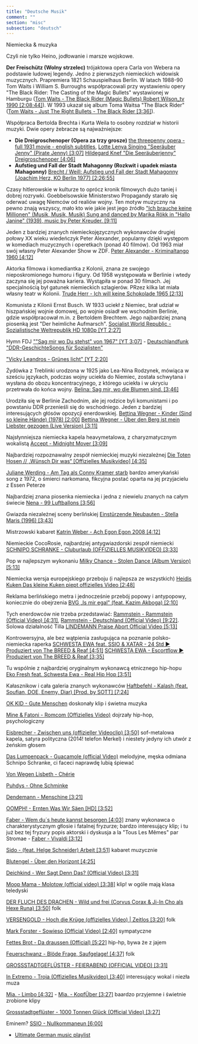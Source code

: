 ```yaml
---
title: "Deutsche Musik"
comment: ""
section: "misc"
subsection: "deutsch"
---
```


Niemiecka & muzyka

Czyli nie tylko Heino, jodłowanie i marsze wojskowe.

**Der Freischütz (Wolny strzelec)** trójaktowa opera Carla von Webera na podstawie ludowej legendy. Jedno z pierwszych niemieckich widowisk muzycznych. Prapremiera 1821 Schauspielhaus Berlin. W latach 1988-90 Tom Waits i William S. Burroughs współpracowali przy wystawieniu opery "The Black Rider: The Casting of the Magic Bullets" wystawionej w Hamburgu ([Tom Waits - The Black Rider (Magic Bullets) Robert Wilson\_tv 1990 [2:08;44]](https://www.youtube.com/watch?v=lbQkzAbCjio)). W 1993 ukazał się album Toma Waitsa "The Black Rider" ([Tom Waits - Just The Right Bullets - The Black Rider [3:36]](https://www.youtube.com/watch?v=1OridEogeAA)).

Współpraca Bertolda Brechta i Kurta Weila to osobny rozdział w historii muzyki. Dwie opery żebracze są najważniejsze:

- **Die Dreigroschenoper (Opera za trzy grosze)** [the threepenny opera - full 1931 movie - english subtitles](https://www.youtube.com/watch?v=eUgkrlL8GkE), [Lotte Lenya Singing "Seeräuber Jenny" (Pirate Jenny) [3:07]](https://www.youtube.com/watch?v=Ec0clERjQ5A) [Hildegard Knef "Die Seeräuberjenny" Dreigroschenoper [4:06]](https://www.youtube.com/watch?v=ppiVzmPX_BI)
- **Aufstieg und Fall der Stadt Mahagonny (Rozkwit i upadek miasta Mahagonny)** [Brecht / Weill: Aufstieg und Fall der Stadt Mahagonny (Joachim Herz, KO Berlin 1977) [2:26:55]](https://www.youtube.com/watch?v=2y0SmvSBzPc)

Czasy hitlerowskie w kulturze to oprócz kronik filmowych dużo taniej i dobrej rozrywki. Goebbelsowskie Ministerstwo Propagandy starało się oderwać uwagę Niemców od realiów wojny. Ten motyw muzyczny na pewno znają wszyscy, mało kto wie jakie jest jego źródło ["Ich brauche keine Millionen" (Musik, Musik, Musik) Sung and danced by Marika Rökk in "Hallo Janine" (1939), music by Peter Kreuder. [9:11]](https://www.youtube.com/watch?v=G54J4Imb2ss)

Jeden z bardziej znanych niemieckojęzycznych wykonawców drugiej połowy XX wieku wiedeńczyk Peter Alexander, popularny dzięki występom w komediach muzycznych i operetkach (ponad 40 filmów). Od 1963 miał swój własny Peter Alexander Show w ZDF. [Peter Alexander - Kriminaltango 1960 [4:12]](https://www.youtube.com/watch?v=-zs4H4TqNaQ)

Aktorka filmowa i komediantka z Kolonii, znana ze swojego nieposkromionego humoru i figury. Od 1958 występowała w Berlinie i wtedy zaczyna się jej poważna kariera. Wystąpiła w ponad 30 filmach. Jej specjalnością był gatunek niemieckich szlagierów. PRzez kilka lat miała własny teatr w Kolonii. [Trude Herr - Ich will keine Schokolade 1965 [2:13]](https://www.youtube.com/watch?v=j_8g-eNkaq4)

Komunista z Kilonii Ernst Busch. W 1933 uciekł z Niemiec, brał udział w hiszpańskiej wojnie domowej, po wojnie osiadł we wschodnim Berlinie, gdzie współpracował m.in. z Bertoldem Brechtem. Jego najbardziej znaną piosenką jest "Der heimliche Aufmarsch". [Socialist World Republic - Sozialistische Weltrepublik HD 1080p [YT 2:27]](https://www.youtube.com/watch?v=yqr1BnpY628)

Hymn FDJ [""Sag mir wo Du stehst" von 1967" [YT 3:07]](https://www.youtube.com/watch?v=PgPleY1vidw) - [Deutschlandfunk "DDR-GeschichteSongs für Sozialisten"](https://www.deutschlandfunk.de/ddr-geschichte-songs-fuer-sozialisten-100.html)

["Vicky Leandros - Grünes licht" [YT 2:20]](https://www.youtube.com/watch?v=y7wnCQo7TCk)

Żydówka z Treblinki urodzona w 1925 jako Lea-Nina Rodzynek, mówiąca w sześciu językach, podczas wojny uciekła do Niemiec, została schwytana i wysłana do obozu koncentracyjnego, z którego uciekła i w ukryciu przetrwała do końca wojny. [Belina: Sag mir, wo die Blumen sind. [3:46]](https://www.youtube.com/watch?v=lvj82x2tlHQ)

Urodziła się w Berlinie Zachodnim, ale jej rodzice byli komunistami i po powstaniu DDR przenieśli się do wschodniego. Jeden z bardziej interesujących głósów opozycji enerdowskiej. [Bettina Wegner - Kinder (Sind so kleine Hände) (1978) [2:00]](https://www.youtube.com/watch?v=fcdkwdfz0GA) [Bettina Wegner - Über den Berg ist mein Liebster gezogen (Live Version) [3:11]](https://www.youtube.com/watch?v=aenGnAe5H8o)

Najsłynniejsza niemiecka kapela heavymetalowa, z charyzmatycznym wokalistą [Accept - Midnight Mover [3:09]](https://www.youtube.com/watch?v=VXZQA1Wcxo0)

Najbardziej rozpoznawalny zespół niemieckiej muzyki niezależnej [Die Toten Hosen // „Wünsch Dir was“ [Offizielles Musikvideo] [4:35]](https://www.youtube.com/watch?v=vKnsfwFj-PE)

[Juliane Werding - Am Tag als Conny Kramer starb](https://www.youtube.com/watch?v=R-Sw7UKbtE4) bardzo amerykański song z 1972, o śmierci narkomana, fikcyjna postać oparta na jej przyjacielu z Essen Peterze

Najbardziej znana piosenka niemiecka i jedna z niewielu znanych na całym świecie [Nena ‎- 99 Luftballons [3:56]](https://www.youtube.com/watch?v=La4Dcd1aUcE)

Gwiazda niezależnej sceny berlińskiej [Einstürzende Neubauten - Stella Maris (1996) [3:43]](https://www.youtube.com/watch?v=dYmRnl_J9GI)

Mistrzowski kabaret [Katrin Weber - Ach Egon Egon 2008 [4:12]](https://www.youtube.com/watch?v=NPNEisDQ-tk)

Niemieckie CocoRosie, najbardziej antygwiazdorski zespół niemiecki [SCHNIPO SCHRANKE - Cluburlaub (OFFIZIELLES MUSIKVIDEO) [3:33]](https://www.youtube.com/watch?v=VDNmw31UrzY)

Pop w najlepszym wykonaniu [Milky Chance - Stolen Dance (Album Version) [5:13]](https://www.youtube.com/watch?v=iX-QaNzd-0Y)

Niemiecka wersja europejskiego przeboju (i najlepsza ze wszystkich) [Heidis Kuken Das kleine Kuken piept offizielles Video [2:48]](https://www.youtube.com/watch?v=qrCTGon24lg)

Reklama berlińskiego metra i jednocześnie przebój popowy i antypopowy, koniecznie do obejrzenia [BVG „Is mir egal" (feat. Kazim Akboga) [2:10]](https://www.youtube.com/watch?v=YEYim54pJ00)

Tych enerdowców nie trzeba przedstawiać: [Rammstein - Rammstein (Official Video) [4:31]](https://www.youtube.com/watch?v=_sM2sKk4DPM), [Rammstein - Deutschland (Official Video) [9:22]](https://www.youtube.com/watch?v=NeQM1c-XCDc). Solowa działalność Tilla [LINDEMANN Praise Abort Official Video [5:13]](https://www.youtube.com/watch?v=u5VvOUYkaR8)

Kontrowersyjna, ale bez wątpienia zasługująca na poznanie polsko-niemiecka raperka [SCHWESTA EWA feat. SSIO & XATAR - 24 Std ► Produziert von The BREED & Reaf [4:51]](https://www.youtube.com/watch?v=fcF9L6gj4To) [SCHWESTA EWA - Escortflow ► Produziert von The BREED & Reaf [3:35]](https://www.youtube.com/watch?v=sWob6QZEIZg)

Tu wspólnie z najbardziej oryginalnym wykonawcą etnicznego hip-hopu [Eko Fresh feat. Schwesta Ewa - Real Hip Hop [3:51]](https://www.youtube.com/watch?v=Z7VxI5CszrE)

Kałasznikow i cała galeria znanych wykonawców [Haftbefehl - Kalash (feat. Soufian, DOE, Enemy, Diar) [Prod. by SOTT] [7:24]](https://www.youtube.com/watch?v=SsU6PL_OVjU)

[OK KID - Gute Menschen](https://www.youtube.com/watch?v=WnP4w8eTAxU) doskonały klip i świetna muzyka

[Mine & Fatoni - Romcom (Offizielles Video)](https://www.youtube.com/watch?v=PL9KAaF1Yw8) dojrzały hip-hop, psychologiczny

[Eisbrecher - Zwischen uns (offizieller Videoclip) [3:50]](https://www.youtube.com/watch?v=kOW4FAF8IDY) sof-metalowa kapela, satyra polityczna (2014! telefon Merkel) i niestety jedyny ich utwór z żeńskim głosem

[Das Lumpenpack - Guacamole (official Video)](https://www.youtube.com/watch?v=xpSKhSE37Ic) melodyjne, męska odmiana Schnipo Schranke, ci faceci naprawdę lubią śpiewać

[Von Wegen Lisbeth - Chérie](https://www.youtube.com/watch?v=m8EAAki5nA4)

[Puhdys - Ohne Schminke](https://www.youtube.com/watch?v=xREIGhKZr4A)

[Dendemann - Menschine [3:21]](https://www.youtube.com/watch?v=lYNf6oq92ic)

[OOMPH! - Ernten Was Wir Säen [HD] [3:52]](https://www.youtube.com/watch?v=c6-L_3GMBxs)

[Faber - Wem du´s heute kannst besorgen [4:03]](https://www.youtube.com/watch?v=MpsGI98vIH8) znany wykonawca o charakterystycznym głlosie i fatalnej fryzurze; bardzo interesujący klip; i tu już bez tej fryzury popis aktorski i dyskusja a la "Tous Les Mêmes" par Stromae - [Faber - Vivaldi [3:12]](https://www.youtube.com/watch?v=kn9ONbFbX9I)

[Sido - (feat. Helge Schneider) Arbeit [3:51]](https://www.youtube.com/watch?v=3MJf94_BJmM) kabaret muzycznie

[Blutengel - Über den Horizont [4:25]](https://www.youtube.com/watch?v=KquTFWUyboA)

[Deichkind - Wer Sagt Denn Das? (Official Video) [3:31]](https://www.youtube.com/watch?v=w7KA2LSvsfM)

[Moop Mama - Molotow (official video) [3:38]](https://www.youtube.com/watch?v=dZrD01SC850) klip! w ogóle mają klasa teledyski

[DER FLUCH DES DRACHEN - Wild und frei (Corvus Corax & Ji-In Cho als Hexe Runa) [3:50]](https://www.youtube.com/watch?v=PJbNnVzhii8) folk

[VERSENGOLD - Hoch die Krüge (offizielles Video) | Zeitlos [3:20]](https://www.youtube.com/watch?v=VGko10RIGtY) folk

[Mark Forster - Sowieso (Official Video) [2:40]](https://www.youtube.com/watch?v=jP4-XrbGt3M) sympatyczne

[Fettes Brot - Da draussen (Official) [5:22]](https://www.youtube.com/watch?v=LmSNJJa-Q98) hip-hp, bywa że z jajem

[Feuerschwanz - Blöde Frage, Saufgelage! [4:37]](https://www.youtube.com/watch?v=Vp7Q26XIjLQ) folk

[GROSSSTADTGEFLÜSTER - FEIERABEND (OFFICIAL VIDEO) [3:31]](https://www.youtube.com/watch?v=ysgS4P4uHdo)

[In Extremo - Troja (Offizielles Musikvideo) [3:40]](https://www.youtube.com/watch?v=kcHIwJi0CwM) interesujący wokal i niezła muza

[Mia. - Limbo [4:32]](https://www.youtube.com/watch?v=ZmexZJiQ99g) - [Mia. - KopfÜber [3:27]](https://www.youtube.com/watch?v=bBqrlBFsf0s) baardzo przyjemne i świetnie zrobione klipy

[Grossstadtgeflüster - 1000 Tonnen Glück (Official Video) [3:27]](https://www.youtube.com/watch?v=Fyq_y2gTHiA)

Eminem? [SSIO - Nullkommaneun [6:00]](https://www.youtube.com/watch?v=oYYjwolVepQ)

- [Ultimate German music playlist](https://www.reddit.com/r/German/comments/kf0xcy/ultimate_german_music_playlist/)